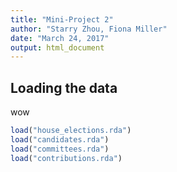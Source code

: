 ```yaml
---
title: "Mini-Project 2"
author: "Starry Zhou, Fiona Miller"
date: "March 24, 2017"
output: html_document
---
```



## Loading the data

wow

```r
load("house_elections.rda")
load("candidates.rda")
load("committees.rda")
load("contributions.rda")
```
